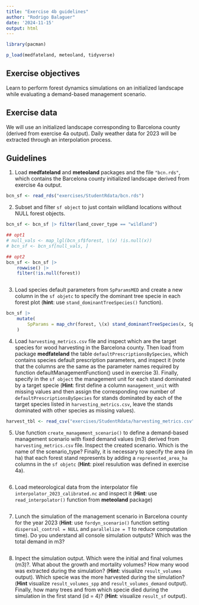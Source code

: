 ```yaml
---
title: "Exercise 4b guidelines"
author: "Rodrigo Balaguer"
date: '2024-11-15'
output: html
---
```


```r
library(pacman)

p_load(medfateland, meteoland, tidyverse)
```

## Exercise objectives

Learn to perform forest dynamics simulations on an initialized landscape while evaluating a demand-based management scenario.

## Exercise data

We will use an initialized landscape corresponding to Barcelona county (derived from exercise 4a output). Daily weather data for 2023 will be extracted through an interpolation process.

## Guidelines

1. Load **medfateland** and **meteoland** packages and the file `"bcn.rds"`, which contains the Barcelona county initialized landscape derived from exercise 4a output.

```r
bcn_sf <- read_rds("exercises/StudentRdata/bcn.rds")
```

2. Subset and filter `sf object` to just contain wildland locations without NULL forest objects.

```r
bcn_sf <- bcn_sf |> filter(land_cover_type == "wildland")
```

```r
## opt1
# null_vals <- map_lgl(bcn_sf$forest, \(x) !is.null(x))
# bcn_sf <- bcn_sf[null_vals, ]

## opt2
bcn_sf <- bcn_sf |> 
    rowwise() |> 
    filter(!is.null(forest))
```

```r

```

3. Load species default parameters from `SpParamsMED` and create a new column in the `sf objetc` to specify the dominant tree specie in each forest plot (**hint**: use `stand_dominantTreeSpecies()` function).

```r
bcn_sf |> 
    mutate(
        SpParams = map_chr(forest, \(x) stand_dominantTreeSpecies(x, SpParamsMED))
    )
```



4. Load `harvesting_metrics.csv` file and inspect which are the target species for wood harvesting in the Barcelona county. Then load from package **medfateland** the table `defaultPrescriptionsBySpecies`, which contains species default prescription parameters, and inspect it (note that the columns are the same as the parameter names required by function defaultManagementFunction() used in exercise 3). Finally, specify in the `sf object` the management unit for each stand dominated by a target specie (**Hint**: first define a column `management_unit` with missing values and then assign the corresponding row number of `defaultPrescriptionsBySpecies` for stands dominated by each of the target species listed in `harvesting_metrics.csv`, leave the stands dominated with other species as missing values).

```r
harvest_tbl <- read_csv("exercises/StudentRdata/harvesting_metrics.csv")
```

5. Use function `create_management_scenario()` to define a demand-based management scenario with fixed demand values (m3) derived from `harvesting_metrics.csv` file. Inspect the created scenario. Which is the name of the scenario_type? Finally, it is necessary to specify the area (in ha) that each forest stand represents by adding a `represented_area_ha` columns in the `sf objetc` (**Hint**: pixel resulution was defined in exercise 4a).

```r

```

6. Load meteorological data from the interpolator file `interpolator_2023_calibrated.nc` and inspect it (**Hint**: use `read_interpolator()` function from **meteoland** package)

```r

```

7. Lunch the simulation of the management scenario in Barcelona county for the year 2023 (**Hint**: use `fordyn_scenario()` function setting `dispersal_control = NULL` and `parallelize = T` to reduce computation time). Do you understand all console simulation outputs? Which was the total demand in m3?
 
```r

```
 
8. Inpect the simulation output. Which were the initial and final volumes (m3)?. What about the growth and mortality volumes? How many wood was extracted during the simulation? (**Hint**: visualize `result_volumes` output). Which specie was the more harvested during the simulation? (**Hint** visualize `result_volumes_spp` and `result_volumes_demand` output). Finally, how many trees and from which specie died during the simulation in the first stand (id = 4)? (**Hint**: visualize `result_sf` output).
 
```r

```
 